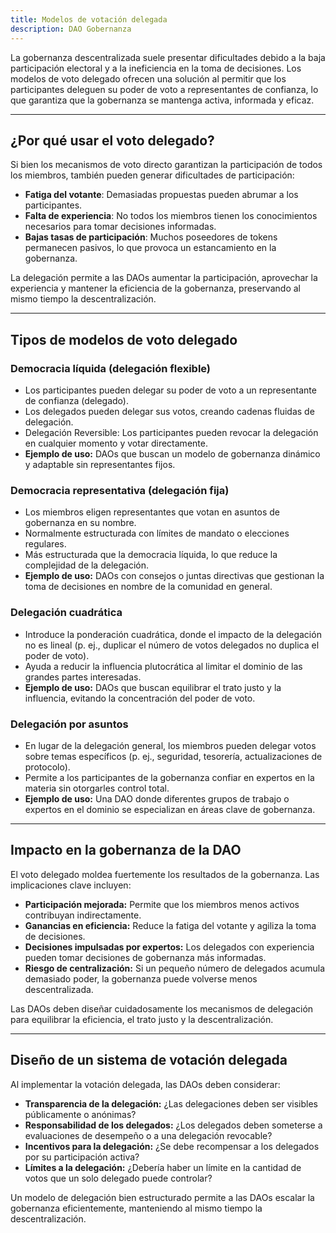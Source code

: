 ```yaml
---
title: Modelos de votación delegada
description: DAO Gobernanza
---
```


La gobernanza descentralizada suele presentar dificultades debido a la baja participación electoral y a la ineficiencia en la toma de decisiones. Los modelos de voto delegado ofrecen una solución al permitir que los participantes deleguen su poder de voto a representantes de confianza, lo que garantiza que la gobernanza se mantenga activa, informada y eficaz.

---

## ¿Por qué usar el voto delegado?

Si bien los mecanismos de voto directo garantizan la participación de todos los miembros, también pueden generar dificultades de participación:

- **Fatiga del votante**: Demasiadas propuestas pueden abrumar a los participantes.
- **Falta de experiencia**: No todos los miembros tienen los conocimientos necesarios para tomar decisiones informadas.
- **Bajas tasas de participación**: Muchos poseedores de tokens permanecen pasivos, lo que provoca un estancamiento en la gobernanza.

La delegación permite a las DAOs aumentar la participación, aprovechar la experiencia y mantener la eficiencia de la gobernanza, preservando al mismo tiempo la descentralización.

---

## Tipos de modelos de voto delegado

### Democracia líquida (delegación flexible)
- Los participantes pueden delegar su poder de voto a un representante de confianza (delegado).
- Los delegados pueden delegar sus votos, creando cadenas fluidas de delegación.
- Delegación Reversible: Los participantes pueden revocar la delegación en cualquier momento y votar directamente.
- **Ejemplo de uso:** DAOs que buscan un modelo de gobernanza dinámico y adaptable sin representantes fijos.

### Democracia representativa (delegación fija)
- Los miembros eligen representantes que votan en asuntos de gobernanza en su nombre.
- Normalmente estructurada con límites de mandato o elecciones regulares.
- Más estructurada que la democracia líquida, lo que reduce la complejidad de la delegación.
- **Ejemplo de uso:** DAOs con consejos o juntas directivas que gestionan la toma de decisiones en nombre de la comunidad en general.

### Delegación cuadrática
- Introduce la ponderación cuadrática, donde el impacto de la delegación no es lineal (p. ej., duplicar el número de votos delegados no duplica el poder de voto).
- Ayuda a reducir la influencia plutocrática al limitar el dominio de las grandes partes interesadas.
- **Ejemplo de uso:** DAOs que buscan equilibrar el trato justo y la influencia, evitando la concentración del poder de voto.

### Delegación por asuntos
- En lugar de la delegación general, los miembros pueden delegar votos sobre temas específicos (p. ej., seguridad, tesorería, actualizaciones de protocolo).
- Permite a los participantes de la gobernanza confiar en expertos en la materia sin otorgarles control total.
- **Ejemplo de uso:** Una DAO donde diferentes grupos de trabajo o expertos en el dominio se especializan en áreas clave de gobernanza.

---

## Impacto en la gobernanza de la DAO

El voto delegado moldea fuertemente los resultados de la gobernanza. Las implicaciones clave incluyen:

- **Participación mejorada:** Permite que los miembros menos activos contribuyan indirectamente.
- **Ganancias en eficiencia:** Reduce la fatiga del votante y agiliza la toma de decisiones.
- **Decisiones impulsadas por expertos:** Los delegados con experiencia pueden tomar decisiones de gobernanza más informadas.
- **Riesgo de centralización:** Si un pequeño número de delegados acumula demasiado poder, la gobernanza puede volverse menos descentralizada.

Las DAOs deben diseñar cuidadosamente los mecanismos de delegación para equilibrar la eficiencia, el trato justo y la descentralización.

---

## Diseño de un sistema de votación delegada

Al implementar la votación delegada, las DAOs deben considerar:

- **Transparencia de la delegación:** ¿Las delegaciones deben ser visibles públicamente o anónimas?
- **Responsabilidad de los delegados:** ¿Los delegados deben someterse a evaluaciones de desempeño o a una delegación revocable?
- **Incentivos para la delegación:** ¿Se debe recompensar a los delegados por su participación activa? 
- **Límites a la delegación:** ¿Debería haber un límite en la cantidad de votos que un solo delegado puede controlar?

Un modelo de delegación bien estructurado permite a las DAOs escalar la gobernanza eficientemente, manteniendo al mismo tiempo la descentralización.